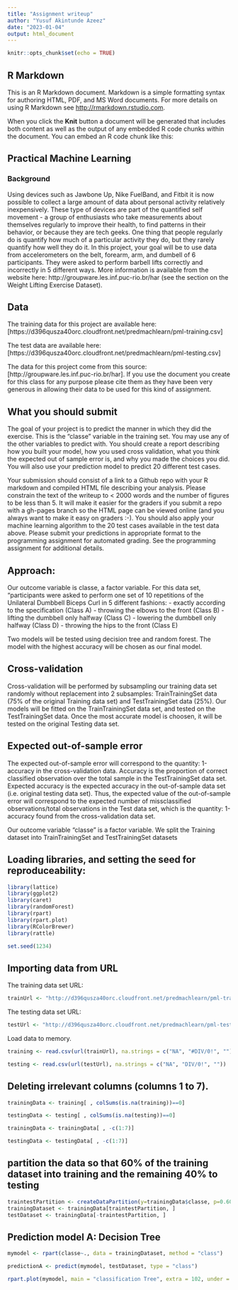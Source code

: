 ```yaml
---
title: "Assignment writeup"
author: "Yusuf Akintunde Azeez"
date: "2023-01-04"
output: html_document
---
```


```r
knitr::opts_chunk$set(echo = TRUE)
```

## R Markdown

This is an R Markdown document. Markdown is a simple formatting syntax for authoring HTML, PDF, and MS Word documents. For more details on using R Markdown see <http://rmarkdown.rstudio.com>.

When you click the **Knit** button a document will be generated that includes both content as well as the output of any embedded R code chunks within the document. You can embed an R code chunk like this:



## Practical Machine Learning
### Background
Using devices such as Jawbone Up, Nike FuelBand, and Fitbit it is now possible to collect a large amount of data about personal activity relatively inexpensively. These type of devices are part of the quantified self movement - a group of enthusiasts who take measurements about themselves regularly to improve their health, to find patterns in their behavior, or because they are tech geeks. One thing that people regularly do is quantify how much of a particular activity they do, but they rarely quantify how well they do it. In this project, your goal will be to use data from accelerometers on the belt, forearm, arm, and dumbell of 6 participants. They were asked to perform barbell lifts correctly and incorrectly in 5 different ways. More information is available from the website here: http://groupware.les.inf.puc-rio.br/har (see the section on the Weight Lifting Exercise Dataset).

## Data
The training data for this project are available here: [https://d396qusza40orc.cloudfront.net/predmachlearn/pml-training.csv]

The test data are available here: [https://d396qusza40orc.cloudfront.net/predmachlearn/pml-testing.csv]

The data for this project come from this source: [http://groupware.les.inf.puc-rio.br/har]. If you use the document you create for this class for any purpose please cite them as they have been very generous in allowing their data to be used for this kind of assignment.


## What you should submit
The goal of your project is to predict the manner in which they did the exercise. This is the “classe” variable in the training set. You may use any of the other variables to predict with. You should create a report describing how you built your model, how you used cross validation, what you think the expected out of sample error is, and why you made the choices you did. You will also use your prediction model to predict 20 different test cases.

Your submission should consist of a link to a Github repo with your R markdown and compiled HTML file describing your analysis. Please constrain the text of the writeup to < 2000 words and the number of figures to be less than 5. It will make it easier for the graders if you submit a repo with a gh-pages branch so the HTML page can be viewed online (and you always want to make it easy on graders :-). You should also apply your machine learning algorithm to the 20 test cases available in the test data above. Please submit your predictions in appropriate format to the programming assignment for automated grading. See the programming assignment for additional details.

## Approach:
Our outcome variable is classe, a factor variable. For this data set, “participants were asked to perform one set of 10 repetitions of the Unilateral Dumbbell Biceps Curl in 5 different fashions: - exactly according to the specification (Class A) - throwing the elbows to the front (Class B) - lifting the dumbbell only halfway (Class C) - lowering the dumbbell only halfway (Class D) - throwing the hips to the front (Class E)

Two models will be tested using decision tree and random forest. The model with the highest accuracy will be chosen as our final model.

## Cross-validation
Cross-validation will be performed by subsampling our training data set randomly without replacement into 2 subsamples: TrainTrainingSet data (75% of the original Training data set) and TestTrainingSet data (25%). Our models will be fitted on the TrainTrainingSet data set, and tested on the TestTrainingSet data. Once the most accurate model is choosen, it will be tested on the original Testing data set.

## Expected out-of-sample error
The expected out-of-sample error will correspond to the quantity: 1-accuracy in the cross-validation data. Accuracy is the proportion of correct classified observation over the total sample in the TestTrainingSet data set. Expected accuracy is the expected accuracy in the out-of-sample data set (i.e. original testing data set). Thus, the expected value of the out-of-sample error will correspond to the expected number of missclassified observations/total observations in the Test data set, which is the quantity: 1-accuracy found from the cross-validation data set.

Our outcome variable “classe” is a factor variable. We split the Training dataset into TrainTrainingSet and TestTrainingSet datasets

## Loading libraries, and setting the seed for reproduceability:

```r
library(lattice)
library(ggplot2)
library(caret)
library(randomForest)
library(rpart)
library(rpart.plot)
library(RColorBrewer)
library(rattle)
```

```r
set.seed(1234)
```

## Importing data from URL
The training data set URL:

```r
trainUrl <- "http://d396qusza40orc.cloudfront.net/predmachlearn/pml-training.csv"
```

The testing data set URL:
```r
testUrl <- "http://d396qusza40orc.cloudfront.net/predmachlearn/pml-testing.csv"
```

Load data to memory.
```r
training <- read.csv(url(trainUrl), na.strings = c("NA", "#DIV/0!", ""))
```

```r
testing <- read.csv(url(testUrl), na.strings = c("NA", "DIV/0!", ""))
```

## Deleting irrelevant columns (columns 1 to 7). 

```r
trainingData <- training[ , colSums(is.na(training))==0]
```

```r
testingData <- testing[ , colSums(is.na(testing))==0]
```

```r
trainingData <- trainingData[ , -c(1:7)]
```

```r
testingData <- testingData[ , -c(1:7)]
```

## partition the data so that 60% of the training dataset into training and the remaining 40% to testing

```r
traintestPartition <- createDataPartition(y=trainingData$classe, p=0.60, list = FALSE)
trainingDataset <- trainingData[traintestPartition, ]
testDataset <- trainingData[-traintestPartition, ]

```

## Prediction model A: Decision Tree

```r
mymodel <- rpart(classe~., data = trainingDataset, method = "class")

predictionA <- predict(mymodel, testDataset, type = "class")

rpart.plot(mymodel, main = "classification Tree", extra = 102, under = TRUE, faclen = 0)
```
